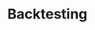 # Backtesting


<ul className="grid grid-cols-1 md:grid-cols-2 lg:grid-cols-3 xl:grid-cols-4 gap-4 -ml-6">
<ReferenceCard
    title="Ema"
    description="Strategy where stock is bought when Price > EMA(l)"
    url="/terminal/reference/stocks/backtesting/ema"
    command="true"
/>
<ReferenceCard
    title="Emacross"
    description="Cross between a long and a short Exponential Moving Average."
    url="/terminal/reference/stocks/backtesting/emacross"
    command="true"
/>
<ReferenceCard
    title="Load"
    description="Load stock ticker to perform analysis on. When the data source is yf, an Indian ticker can be loaded by using..."
    url="/terminal/reference/stocks/backtesting/load"
    command="true"
/>
<ReferenceCard
    title="Rsi"
    description="Strategy that buys when the stock is less than a threshold and shorts when it exceeds a threshold."
    url="/terminal/reference/stocks/backtesting/rsi"
    command="true"
/>
<ReferenceCard
    title="Whatif"
    description="Displays what if scenario of having bought X shares at date Y"
    url="/terminal/reference/stocks/backtesting/whatif"
    command="true"
/>
</ul>
